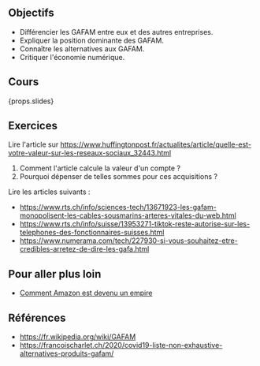 ## Objectifs

- Différencier les GAFAM entre eux et des autres entreprises.
- Expliquer la position dominante des GAFAM.
- Connaître les alternatives aux GAFAM.
- Critiquer l'économie numérique.

## Cours

{props.slides}

## Exercices

Lire l'article sur https://www.huffingtonpost.fr/actualites/article/quelle-est-votre-valeur-sur-les-reseaux-sociaux_32443.html

1. Comment l'article calcule la valeur d'un compte ?
2. Pourquoi dépenser de telles sommes pour ces acquisitions ?

Lire les articles suivants :

- https://www.rts.ch/info/sciences-tech/13671923-les-gafam-monopolisent-les-cables-sousmarins-arteres-vitales-du-web.html
- https://www.rts.ch/info/suisse/13953271-tiktok-reste-autorise-sur-les-telephones-des-fonctionnaires-suisses.html
- https://www.numerama.com/tech/227930-si-vous-souhaitez-etre-credibles-arretez-de-dire-les-gafa.html

## Pour aller plus loin

- [Comment Amazon est devenu un empire](https://youtu.be/CG1LhL0vuwM)

## Références

- https://fr.wikipedia.org/wiki/GAFAM
- https://francoischarlet.ch/2020/covid19-liste-non-exhaustive-alternatives-produits-gafam/
